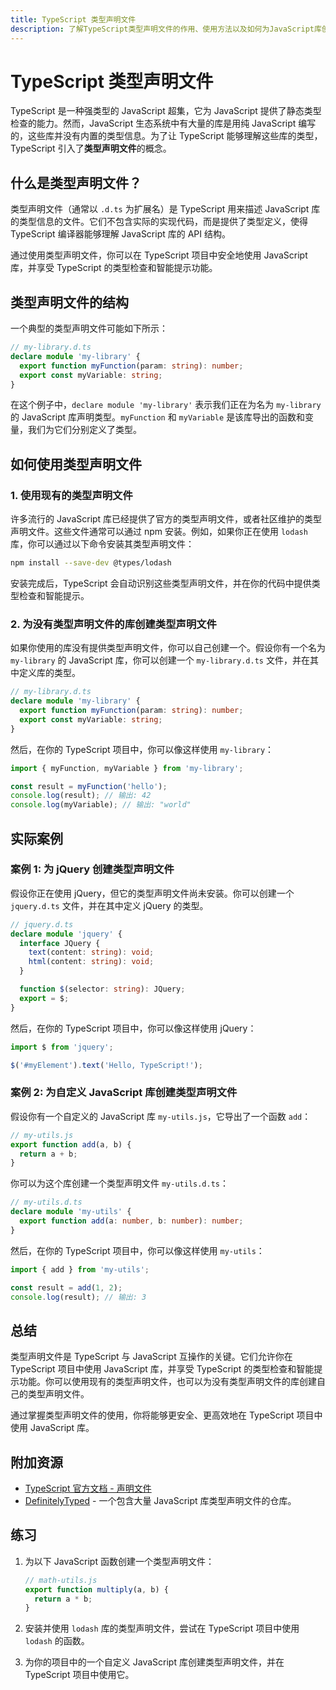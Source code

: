 ```yaml
---
title: TypeScript 类型声明文件
description: 了解TypeScript类型声明文件的作用、使用方法以及如何为JavaScript库创建类型声明文件。
---
```


# TypeScript 类型声明文件

TypeScript 是一种强类型的 JavaScript 超集，它为 JavaScript 提供了静态类型检查的能力。然而，JavaScript 生态系统中有大量的库是用纯 JavaScript 编写的，这些库并没有内置的类型信息。为了让 TypeScript 能够理解这些库的类型，TypeScript 引入了**类型声明文件**的概念。

## 什么是类型声明文件？

类型声明文件（通常以 `.d.ts` 为扩展名）是 TypeScript 用来描述 JavaScript 库的类型信息的文件。它们不包含实际的实现代码，而是提供了类型定义，使得 TypeScript 编译器能够理解 JavaScript 库的 API 结构。

通过使用类型声明文件，你可以在 TypeScript 项目中安全地使用 JavaScript 库，并享受 TypeScript 的类型检查和智能提示功能。

## 类型声明文件的结构

一个典型的类型声明文件可能如下所示：

```typescript
// my-library.d.ts
declare module 'my-library' {
  export function myFunction(param: string): number;
  export const myVariable: string;
}
```

在这个例子中，`declare module 'my-library'` 表示我们正在为名为 `my-library` 的 JavaScript 库声明类型。`myFunction` 和 `myVariable` 是该库导出的函数和变量，我们为它们分别定义了类型。

## 如何使用类型声明文件

### 1. 使用现有的类型声明文件

许多流行的 JavaScript 库已经提供了官方的类型声明文件，或者社区维护的类型声明文件。这些文件通常可以通过 npm 安装。例如，如果你正在使用 `lodash` 库，你可以通过以下命令安装其类型声明文件：

```bash
npm install --save-dev @types/lodash
```

安装完成后，TypeScript 会自动识别这些类型声明文件，并在你的代码中提供类型检查和智能提示。

### 2. 为没有类型声明文件的库创建类型声明文件

如果你使用的库没有提供类型声明文件，你可以自己创建一个。假设你有一个名为 `my-library` 的 JavaScript 库，你可以创建一个 `my-library.d.ts` 文件，并在其中定义库的类型。

```typescript
// my-library.d.ts
declare module 'my-library' {
  export function myFunction(param: string): number;
  export const myVariable: string;
}
```

然后，在你的 TypeScript 项目中，你可以像这样使用 `my-library`：

```typescript
import { myFunction, myVariable } from 'my-library';

const result = myFunction('hello');
console.log(result); // 输出: 42
console.log(myVariable); // 输出: "world"
```

## 实际案例

### 案例 1: 为 jQuery 创建类型声明文件

假设你正在使用 jQuery，但它的类型声明文件尚未安装。你可以创建一个 `jquery.d.ts` 文件，并在其中定义 jQuery 的类型。

```typescript
// jquery.d.ts
declare module 'jquery' {
  interface JQuery {
    text(content: string): void;
    html(content: string): void;
  }

  function $(selector: string): JQuery;
  export = $;
}
```

然后，在你的 TypeScript 项目中，你可以像这样使用 jQuery：

```typescript
import $ from 'jquery';

$('#myElement').text('Hello, TypeScript!');
```

### 案例 2: 为自定义 JavaScript 库创建类型声明文件

假设你有一个自定义的 JavaScript 库 `my-utils.js`，它导出了一个函数 `add`：

```javascript
// my-utils.js
export function add(a, b) {
  return a + b;
}
```

你可以为这个库创建一个类型声明文件 `my-utils.d.ts`：

```typescript
// my-utils.d.ts
declare module 'my-utils' {
  export function add(a: number, b: number): number;
}
```

然后，在你的 TypeScript 项目中，你可以像这样使用 `my-utils`：

```typescript
import { add } from 'my-utils';

const result = add(1, 2);
console.log(result); // 输出: 3
```

## 总结

类型声明文件是 TypeScript 与 JavaScript 互操作的关键。它们允许你在 TypeScript 项目中使用 JavaScript 库，并享受 TypeScript 的类型检查和智能提示功能。你可以使用现有的类型声明文件，也可以为没有类型声明文件的库创建自己的类型声明文件。

通过掌握类型声明文件的使用，你将能够更安全、更高效地在 TypeScript 项目中使用 JavaScript 库。

## 附加资源

- [TypeScript 官方文档 - 声明文件](https://www.typescriptlang.org/docs/handbook/declaration-files/introduction.html)
- [DefinitelyTyped](https://github.com/DefinitelyTyped/DefinitelyTyped) - 一个包含大量 JavaScript 库类型声明文件的仓库。

## 练习

1. 为以下 JavaScript 函数创建一个类型声明文件：

   ```javascript
   // math-utils.js
   export function multiply(a, b) {
     return a * b;
   }
   ```

2. 安装并使用 `lodash` 库的类型声明文件，尝试在 TypeScript 项目中使用 `lodash` 的函数。

3. 为你的项目中的一个自定义 JavaScript 库创建类型声明文件，并在 TypeScript 项目中使用它。